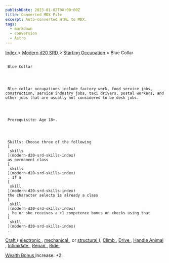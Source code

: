 ```yaml
---
publishDate: 2023-01-02T00:00:00Z
title: Converted MDX File
excerpt: Auto-converted HTML to MDX.
tags:
  - markdown
  - conversion
  - Astro
---
```







[
      Index
     ](-index)
     >
     [
      Modern d20 SRD
     ](modern-d20-srd-index)
     >
     [
      Starting Occupation
     ](modern-d20-srd-starting-occupation-index)
     > Blue Collar
    





## 
     Blue Collar
    



     Blue collar occupations include factory work, food service jobs, construction, service industry jobs, taxi drivers, postal workers, and other jobs that are usually not considered to be desk jobs.
    



     Prerequisite: Age 18+.
    



     Skills: Choose three of the following
     [
      skills
     ](modern-d20-srd-skills-index)
     as permanent class
     [
      skills
     ](modern-d20-srd-skills-index)
     . If a
     [
      skill
     ](modern-d20-srd-skills-index)
     the character selects is already a class
     [
      skill
     ](modern-d20-srd-skills-index)
     , he or she receives a +1 competence bonus on checks using that
     [
      skill
     ](modern-d20-srd-skills-index)
     .
    



[
      Craft
     ](modern-d20-srd-skills-craft)
     (
     [
      electronic
     ](modern-d20-srd-skills-craft-electronic)
     ,
     [
      mechanical
     ](modern-d20-srd-skills-craft-mechanical)
     , or
     [
      structural
     ](modern-d20-srd-skills-craft-structural)
     ),
     [
      Climb
     ](modern-d20-srd-skills-climb)
     ,
     [
      Drive
     ](modern-d20-srd-skills-drive)
     ,
     [
      Handle
    Animal
     ](modern-d20-srd-skills-handle-animal)
     ,
     [
      Intimidate
     ](modern-d20-srd-skills-intimidate)
     ,
     [
      Repair
     ](modern-d20-srd-skills-repair)
     ,
     [
      Ride
     ](modern-d20-srd-skills-sense-motive)
     .
    



[
      Wealth Bonus
     ](modern-d20-srd-wealth-wealth-bonus)
     Increase: +2.
    




